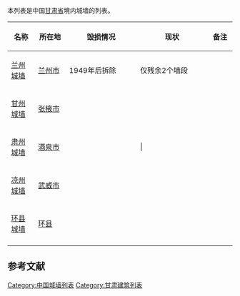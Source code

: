 本列表是中国[[甘肃省|甘肃省]]境内城墙的列表。

{{Expand list}}
{| class="wikitable sortable" style="text-align: center;"
|-
! width="80" | 名称
! width="100"| 所在地
! width="270" | 毁损情况
! width="300" | 现状
! width="70" | 备注
|- 
|[[兰州城墙|兰州城墙]]||[[兰州市|兰州市]]|| 1949年后拆除 || 仅残余2个墙段 ||
|- 
|[[甘州城墙|甘州城墙]]||[[张掖市|张掖市]]||   || ||
|- 
|[[肃州城墙|肃州城墙]]||[[酒泉市|酒泉市]]||   || |
|- 
|[[凉州城墙|凉州城墙]]||[[武威市|武威市]]||   || ||
|- 
|[[环县城墙|环县城墙]]||[[环县|环县]]||   || ||
|- 
|}

==参考文献==
{{reflist}}

{{甘肃省境内的古城墙}}
{{中国各地城墙列表}}

[[Category:中国城墙列表|Category:中国城墙列表]]
[[Category:甘肃建筑列表|Category:甘肃建筑列表]]